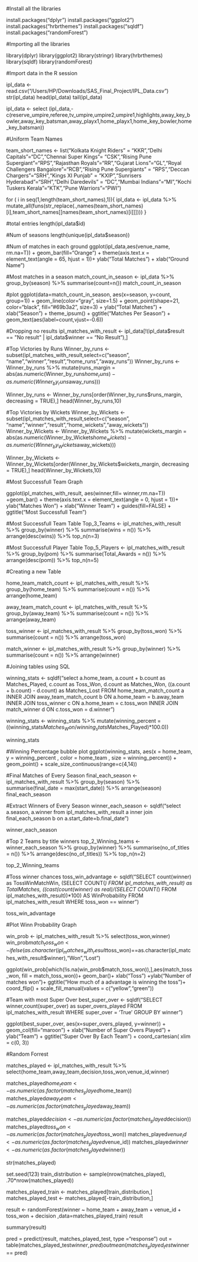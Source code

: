 #Install all the libraries

install.packages("dplyr")
install.packages("ggplot2")
install.packages("hrbrthemes")
install.packages("sqldf")
install.packages("randomForest")

#Importing all the libraries

library(dplyr)
library(ggplot2)
library(stringr)
library(hrbrthemes)
library(sqldf)
library(randomForest)

#Import data in the R session

ipl_data <- read.csv("/Users/HP/Downloads/SAS_Final_Project/IPL_Data.csv")
str(ipl_data)
head(ipl_data)
tail(ipl_data)

ipl_data <- select (ipl_data,-c(reserve_umpire,referee,tv_umpire,umpire2,umpire1,highlights,away_key_bowler,away_key_batsman,away_playx1,home_playx1,home_key_bowler,home_key_batsman))

#Uniform Team Names

team_short_names <- list("Kolkata Knight Riders" = "KKR","Delhi Capitals"="DC","Chennai Super Kings"= "CSK","Rising Pune Supergiant"="RPS","Rajasthan Royals"="RR","Gujarat Lions"="GL","Royal Challengers Bangalore"="RCB","Rising Pune Supergiants" = "RPS","Deccan Chargers"="SRH","Kings XI Punjab" = "KXIP","Sunrisers Hyderabad"="SRH","Delhi Daredevils" = "DC","Mumbai Indians"="MI","Kochi Tuskers Kerala"="KTK","Pune Warriors"="PWI")


for ( i in seq(1,length(team_short_names),1)){
  ipl_data <- ipl_data %>% mutate_all(funs(str_replace(.,names(team_short_names)[i],team_short_names[[names(team_short_names)[i]]])))
}

#total entries
length(ipl_data$id)

#Num of seasons
length(unique(ipl_data$season))

#Num of matches in each ground
ggplot(ipl_data,aes(venue_name, rm.na=T)) + geom_bar(fill="Orange") + theme(axis.text.x = element_text(angle = 65, hjust = 1))+ ylab("Total Matches") + xlab("Ground Name")

#Most matches in a season
match_count_in_season <- ipl_data %>% group_by(season) %>% summarise(count=n())
match_count_in_season

#plot
ggplot(data=match_count_in_season, aes(x=season, y=count, group=1)) + geom_line(color="gray", size=1.5) + geom_point(shape=21, color="black", fill="#69b3a2", size=3) + ylab("Total Matches") + xlab("Season") + theme_ipsum() + ggtitle("Matches Per Season") + geom_text(aes(label=count,vjust=-0.6))

#Dropping no results
ipl_matches_with_result <- ipl_data[!(ipl_data$result == "No result" | ipl_data$winner == "No Result"),]

#Top Victories by Runs
Winner_by_runs <- subset(ipl_matches_with_result,select=c("season", "name","winner","result","home_runs","away_runs"))
Winner_by_runs <- Winner_by_runs %>% mutate(runs_margin = abs(as.numeric(Winner_by_runs$home_runs) - as.numeric(Winner_by_runs$away_runs)))

Winner_by_runs <- Winner_by_runs[order(Winner_by_runs$runs_margin, decreasing = TRUE),]
head(Winner_by_runs,10)

#Top Victories by Wickets
Winner_by_Wickets <- subset(ipl_matches_with_result,select=c("season", "name","winner","result","home_wickets","away_wickets"))
Winner_by_Wickets <- Winner_by_Wickets %>% mutate(wickets_margin = abs(as.numeric(Winner_by_Wickets$home_wickets) - as.numeric(Winner_by_Wickets$away_wickets)))

Winner_by_Wickets <- Winner_by_Wickets[order(Winner_by_Wickets$wickets_margin, decreasing = TRUE),]
head(Winner_by_Wickets,10)

#Most Successfull Team Graph

ggplot(ipl_matches_with_result, aes(winner,fill= winner,rm.na=T)) +geom_bar() +
  theme(axis.text.x = element_text(angle = 0, hjust = 1))+ 
  ylab("Matches Won") + xlab("Winner Team") +
  guides(fill=FALSE) + ggtitle("Most Successfull Team")

#Most Successfull Team Table
Top_3_Teams <- ipl_matches_with_result %>% group_by(winner) %>% summarise(wins = n())  %>% arrange(desc(wins)) %>% top_n(n=3)

#Most Successfull Player Table
Top_5_Players <- ipl_matches_with_result %>% group_by(pom) %>% summarise(Total_Awards = n())  %>% arrange(desc(pom)) %>% top_n(n=5)

#Creating a new Table

home_team_match_count <- ipl_matches_with_result %>% group_by(home_team) %>% summarise(count = n()) %>% arrange(home_team)

away_team_match_count <- ipl_matches_with_result %>% group_by(away_team) %>% summarise(count = n()) %>% arrange(away_team)

toss_winner <- ipl_matches_with_result %>% group_by(toss_won) %>% summarise(count = n()) %>% arrange(toss_won)

match_winner <- ipl_matches_with_result %>% group_by(winner) %>% summarise(count = n()) %>% arrange(winner)

#Joining tables using SQL

winning_stats <- sqldf("select a.home_team, a.count + b.count as Matches_Played, c.count as Toss_Won, d.count as Matches_Won, ((a.count + b.count) - d.count) as Matches_Lost FROM home_team_match_count a INNER JOIN away_team_match_count b ON a.home_team = b.away_team INNER JOIN toss_winner c ON a.home_team = c.toss_won INNER JOIN match_winner d ON c.toss_won = d.winner")

winning_stats <- winning_stats %>% mutate(winning_percent = ((winning_stats$Matches_Won / winning_stats$Matches_Played)*100.0))

winning_stats

#Winning Percentage bubble plot
ggplot(winning_stats, aes(x = home_team, y = winning_percent  , color = home_team , size = winning_percent)) +
  geom_point() + scale_size_continuous(range=c(4,14))

#Final Matches of Every Season
final_each_season <- ipl_matches_with_result %>% group_by(season) %>% summarise(final_date = max(start_date)) %>% arrange(season)
final_each_season

#Extract Winners of Every Season
winner_each_season <- sqldf("select a.season, a.winner from ipl_matches_with_result a inner join final_each_season b on a.start_date=b.final_date")

winner_each_season

#Top 2 Teams by title winners
top_2_Winning_teams <- winner_each_season %>% group_by(winner) %>% summarise(no_of_titles = n())  %>% arrange(desc(no_of_titles)) %>% top_n(n=2)

top_2_Winning_teams

#Toss winner chances
toss_win_advantage <- sqldf("SELECT count(winner) as TossWinMatchWin, (SELECT COUNT(*) FROM ipl_matches_with_result) as TotalMatches, ((cast(count(winner) as real)/(SELECT COUNT(*) FROM ipl_matches_with_result))*100) AS WinProbability FROM ipl_matches_with_result WHERE toss_won == winner")

toss_win_advantage

#Plot Winn Probability Graph

win_prob <- ipl_matches_with_result %>% select(toss_won,winner)
win_prob$match_toss_won<-ifelse(as.character(ipl_matches_with_result$toss_won)==as.character(ipl_matches_with_result$winner),"Won","Lost")

ggplot(win_prob[which(!is.na(win_prob$match_toss_won)),],aes(match_toss_won, fill = match_toss_won))+ 
  geom_bar()+ xlab("Toss") +ylab("Number of matches won")+ ggtitle("How much of a advantage is winning the toss")+ coord_flip() + scale_fill_manual(values = c("yellow","green"))


#Team with most Super Over
best_super_over <- sqldf("SELECT winner,count(super_over) as super_overs_played FROM ipl_matches_with_result WHERE super_over = 'True' GROUP BY winner")

ggplot(best_super_over, aes(x=super_overs_played, y=winner)) + geom_col(fill="maroon") + xlab("Number of Super Overs Played") + ylab("Team") + ggtitle("Super Over By Each Team") + coord_cartesian( xlim = c(0, 3))

#Random Forrest

matches_played <- ipl_matches_with_result %>% select(home_team,away_team,decision,toss_won,venue_id,winner)

matches_played$home_team <- as.numeric(as.factor(matches_played$home_team))
matches_played$away_team <- as.numeric(as.factor(matches_played$away_team))

matches_played$decision <- as.numeric(as.factor(matches_played$decision))
matches_played$toss_won <- as.numeric(as.factor(matches_played$toss_won))
matches_played$venue_id <- as.numeric(as.factor(matches_played$venue_id))
matches_played$winner <- as.numeric(as.factor(matches_played$winner))

str(matches_played)

set.seed(123)
train_distribution <- sample(nrow(matches_played), .70*nrow(matches_played))

matches_played_train <- matches_played[train_distribution,]
matches_played_test <- matches_played[-train_distribution,]

result <- randomForest(winner ~ home_team + away_team + venue_id + toss_won + decision ,data=matches_played_train)
result

summary(result)

pred = predict(result, matches_played_test, type ="response")
out = table(matches_played_test$winner, pred)
out
mean(matches_played_test$winner == pred)


